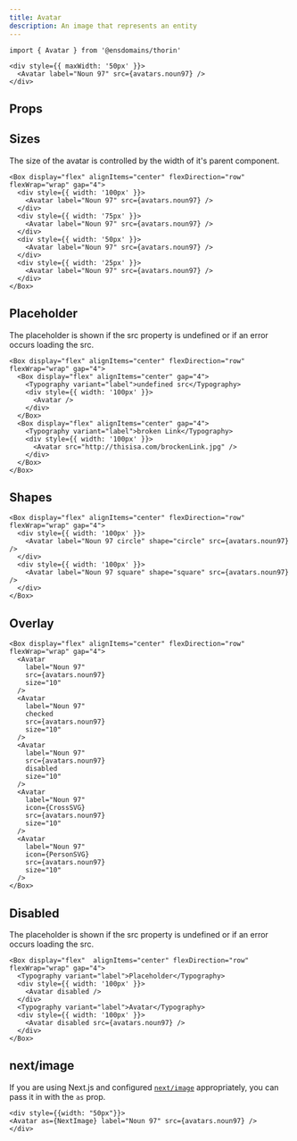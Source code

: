 ```yaml
---
title: Avatar
description: An image that represents an entity
---
```


```tsx
import { Avatar } from '@ensdomains/thorin'
```

```tsx live=true expand=true
<div style={{ maxWidth: '50px' }}>
  <Avatar label="Noun 97" src={avatars.noun97} />
</div>
```

## Props

<PropsTable sourceLink={sourceLink} types={types} />

## Sizes

The size of the avatar is controlled by the width of it's parent component.

```tsx live=true
<Box display="flex" alignItems="center" flexDirection="row" flexWrap="wrap" gap="4">
  <div style={{ width: '100px' }}>
    <Avatar label="Noun 97" src={avatars.noun97} />
  </div>
  <div style={{ width: '75px' }}>
    <Avatar label="Noun 97" src={avatars.noun97} />
  </div>
  <div style={{ width: '50px' }}>
    <Avatar label="Noun 97" src={avatars.noun97} />
  </div>
  <div style={{ width: '25px' }}>
    <Avatar label="Noun 97" src={avatars.noun97} />
  </div>
</Box>
```

## Placeholder

The placeholder is shown if the src property is undefined or if an error occurs loading the src.

```tsx live=true
<Box display="flex" alignItems="center" flexDirection="row" flexWrap="wrap" gap="4">
  <Box display="flex" alignItems="center" gap="4"> 
    <Typography variant="label">undefined src</Typography>
    <div style={{ width: '100px' }}>
      <Avatar />
    </div>
  </Box>
  <Box display="flex" alignItems="center" gap="4">  
    <Typography variant="label">broken Link</Typography>
    <div style={{ width: '100px' }}>
      <Avatar src="http://thisisa.com/brockenLink.jpg" />
    </div>
  </Box>
</Box>
```

## Shapes

```tsx live=true
<Box display="flex" alignItems="center" flexDirection="row" flexWrap="wrap" gap="4">
  <div style={{ width: '100px' }}>
    <Avatar label="Noun 97 circle" shape="circle" src={avatars.noun97} />
  </div>
  <div style={{ width: '100px' }}>
    <Avatar label="Noun 97 square" shape="square" src={avatars.noun97} />
  </div>
</Box>
```

## Overlay

```tsx live=true
<Box display="flex" alignItems="center" flexDirection="row" flexWrap="wrap" gap="4">
  <Avatar
    label="Noun 97"
    src={avatars.noun97}
    size="10"
  />
  <Avatar
    label="Noun 97"
    checked
    src={avatars.noun97}
    size="10"
  />
  <Avatar
    label="Noun 97"
    src={avatars.noun97}
    disabled
    size="10"
  />
  <Avatar
    label="Noun 97"
    icon={CrossSVG}
    src={avatars.noun97}
    size="10"
  />
  <Avatar
    label="Noun 97"
    icon={PersonSVG}
    src={avatars.noun97}
    size="10"
  />
</Box>
```

## Disabled

The placeholder is shown if the src property is undefined or if an error occurs loading the src.

```tsx live=true
<Box display="flex"  alignItems="center" flexDirection="row" flexWrap="wrap" gap="4">
  <Typography variant="label">Placeholder</Typography>
  <div style={{ width: '100px' }}>
    <Avatar disabled />
  </div>
  <Typography variant="label">Avatar</Typography>
  <div style={{ width: '100px' }}>
    <Avatar disabled src={avatars.noun97} />
  </div>
</Box>
```

## next/image

If you are using Next.js and configured [`next/image`](https://nextjs.org/docs/api-reference/next/image) appropriately, you can pass it in with the `as` prop.

```tsx live=true expand=true
<div style={{width: "50px"}}>
<Avatar as={NextImage} label="Noun 97" src={avatars.noun97} />
</div>
``` 
